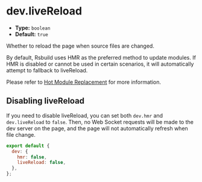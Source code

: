 # dev.liveReload

- **Type:** `boolean`
- **Default:** `true`

Whether to reload the page when source files are changed.

By default, Rsbuild uses HMR as the preferred method to update modules. If HMR is disabled or cannot be used in certain scenarios, it will automatically attempt to fallback to liveReload.

Please refer to [Hot Module Replacement](/guide/advanced/hmr) for more information.

## Disabling liveReload

If you need to disable liveReload, you can set both `dev.hmr` and `dev.liveReload` to `false`. Then, no Web Socket requests will be made to the dev server on the page, and the page will not automatically refresh when file change.

```js
export default {
  dev: {
    hmr: false,
    liveReload: false,
  },
};
```
